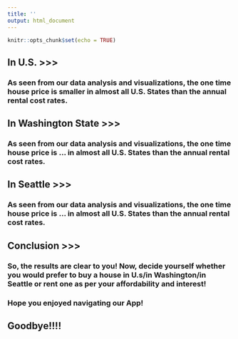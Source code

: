 ```yaml
---
title: ''
output: html_document
---
```


```r
knitr::opts_chunk$set(echo = TRUE)
```

## In U.S. >>>

### As seen from our data analysis and visualizations, the one time **house price** is smaller in almost all U.S. States than the annual **rental cost** rates.

## In Washington State >>>

### As seen from our data analysis and visualizations, the one time **house price** is ... in almost all U.S. States than the annual **rental cost** rates.

## In Seattle >>>

### As seen from our data analysis and visualizations, the one time **house price** is ... in almost all U.S. States than the annual **rental cost** rates.


## Conclusion >>>

### So, the results are clear to you! Now, decide yourself whether you would prefer to buy a house in U.s/in Washington/in Seattle or rent one as per your affordability and interest!

### Hope you enjoyed navigating our App! 

## Goodbye!!!!